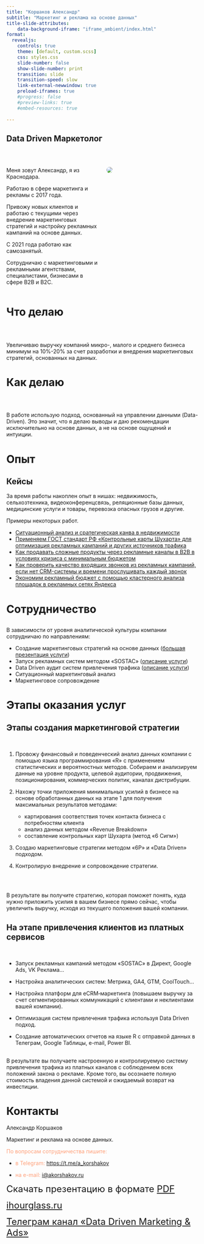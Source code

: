 ```yaml
---
title: "Коршаков Александр"
subtitle: "Маркетинг и реклама на основе данных"
title-slide-attributes:
    data-background-iframe: "iframe_ambient/index.html"
format:
  revealjs:
    controls: true
    theme: [default, custom.scss]
    css: styles.css
    slide-number: false
    show-slide-number: print
    transition: slide
    transition-speed: slow
    link-external-newwindow: true
    preload-iframes: true
    #progress: false
    #preview-links: true
    #embed-resources: true
    
---
```


## [Data Driven Маркетолог]{.text_select} {.smaller transition="zoom"}

<br/>

:::: {.columns}

::: {.column width="50%"}
Меня зовут Александр, я из Краснодара. 

Работаю в сфере маркетинга и рекламы с 2017 года.

Привожу новых клиентов и работаю с текущими через внедрение маркетинговых стратегий и настройку рекламных кампаний на основе данных.

С 2021 года работаю как самозанятый. 

Сотрудничаю с маркетинговыми и рекламными агентствами, специалистами, бизнесами в сфере В2В и В2С.
:::

::: {.column width='50%'}
![](img/me.jpg){style='border-radius: 50px;'} 
:::
::::




# Что делаю {background-iframe="iframe_ambient/index.html"}

## {.larger}

<br/>

[Увеличиваю выручку]{.text_select} компаний микро-, малого и среднего бизнеса [минимум на 10%-20%]{.text_select} за счет [разработки и внедрения маркетинговых стратегий]{.text_select}, основанных на данных.





# Как делаю {background-iframe="iframe_ambient/index.html"}

## {.larger}

<br/>

В работе использую [подход, основанный на управлении данными]{.text_select} (Data-Driven). Это значит, что я делаю выводы и даю рекомендации исключительно на основе данных, а не на основе ощущений и интуиции.




# Опыт {background-iframe="iframe_ambient/index.html"}

## Кейсы {transition="zoom" .small}

За время работы накоплен опыт в нишах: недвижимость, сельхозтехника, видеоконференцсвязь, реляционные базы данных, медицинские услуги и товары, перевозка опасных грузов и другие. 

Примеры некоторых работ.

- [Ситуационный анализ и сратегическая канва в недвижимости](https://platzkart.ru/portfolio/case-nedvizhimost-krasnodar/)
- [Применяем ГОСТ стандарт РФ «Контрольные карты Шухарта» для оптимизация рекламных кампаний и других источников трафика](https://koshakof.github.io/BI/wiki/shewhart_control_card_ydirect.html)
- [Как продавать сложные продукты через рекламные каналы в В2В в условиях кризиса с минимальным бюджетом](https://platzkart.ru/portfolio/case-mtz/)
- [Как проверить качество входящих звонков из рекламных кампаний, если нет CRM-системы и времени прослушивать каждый звонок](https://koshakof.github.io/BI/wiki/call_analysis.html)
- [Экономим рекламный бюджет с помощью кластерного анализа площадок в рекламных сетях Яндекса](https://koshakof.github.io/BI/wiki/ds_places_analysis.html)




# Сотрудничество {background-iframe="iframe_ambient/index.html"}

## {transition="concave"}

В зависимости от [уровня аналитической культуры]{.text_select} компании сотрудничаю по направлениям:
<br/>

- Создание маркетинговых стратегий на основе данных ([большая презентация услуги](https://koshakof.github.io/BI/pres/mark_consulting_mailing.html#/title-slide))
- Запуск рекламных систем методом «SOSTAC» ([описание услуги](https://docs.google.com/document/d/1UjumYOvNIMbGwebXzrcZ_E42swPqdbN4gvLpWMQQvTs/edit?usp=sharing))
- Data Driven аудит систем привлечения трафика ([описание услуги](https://docs.google.com/document/d/140e-pYzTlbKnMEi35MG0xoM95F-um6nCP2MIpSNEQ8o/edit?usp=sharing))
- Ситуационный маркетинговый анализ
- Маркетинговое сопровождение




# Этапы оказания услуг {background-iframe="iframe_ambient/index.html"}

## [Этапы создания маркетинговой стратегии]{.text_select} {transition="concave" .small}

<br/>

:::{.fragment .fade-up}
1. Провожу финансовый и поведенческий анализ данных компании с помощью языка программирования «R» с применением статистических и вероятностных методов. Собираем и анализируем данные на уровне продукта, целевой аудитории, продвижения, позиционирования, коммерческих политик, каналах дистрибуции.

2. Нахожу точки приложения минимальных усилий в бизнесе на основе обработанных данных на этапе 1 для получения максимальных результатов методами:

   - картирования соответствия точек контакта бизнеса с потребностям клиента
   - анализ данных методом «Revenue Breakdown»
   - составление контрольных карт Шухарта (метод «6 Сигм»)
   
3. Создаю маркетинговые стратегии методом «6P» и «Data Driven» подходом.

4. Контролирую внедрение и сопровождение стратегии.
:::


## {.larger}

<br/>

В результате вы получите стратегию, которая поможет понять, куда нужно [приложить усилия]{.text_select} в вашем бизнесе [прямо сейчас]{.text_select}, чтобы [увеличить выручку]{.text_select}, исходя из текущего положения вашей компании. 


## [На этапе привлечения клиентов из платных сервисов]{.text_select} {transition="concave" .small}

<br/>

:::{.fragment .fade-down}
- Запуск рекламных кампаний методом «SOSTAC» в Директ, Google Ads, VK Реклама...

- Настройка аналитических систем: Метрика, GA4, GTM, CoolTouch...

- Настройка платформ для eCRM‑маркетинга (повышаем выручку за счет сегментированных коммуникаций с клиентами и неклиентами вашей компании).

- Оптимизация систем привлечения трафика используя Data Driven подход.

- Создание автоматических отчетов на языке R с отправкой данных в Телеграм, Google Таблицы, e-mail, Power BI.


:::


## {.larger}

В результате вы [получаете]{.text_select} настроенную и контролируемую [систему привлечения трафика]{.text_select} из платных каналов с соблюдением всех положений закона о рекламе. Кроме того, вы осознаете [полную стоимость владения]{.text_select} данной системой и [ожидаемый возврат на инвестиции]{.text_select}.




# Контакты {transition="zoom" background-iframe="iframe_ambient/index.html"}

Александр Коршаков

Маркетинг и реклама на основе данных.

<font color="#ffa07a">По вопросам сотрудничества пишите:</font>

- <font color="#ffa07a">в Telegram:</font> <https://t.me/a_korshakov>

- <font color="#ffa07a">на e-mail:</font> <i@akorshakov.ru>


<font size="5px">Скачать презентацию в формате [PDF](https://drive.google.com/file/d/1eR5Fr39UU2RxqVA_Mwrrt_nap6-xIZfA/view?usp=sharing)</font>

<font size="5px">[ihourglass.ru](https://ihourglass.ru/)</font>

<font size="5px">[Телеграм канал «Data Driven Marketing & Ads»](https://t.me/+t9bxO1rX74JlMWFi)</font>